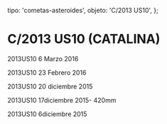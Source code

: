 
  tipo: 'cometas-asteroides',
  objeto: 'C/2013 US10',
};

# C/2013 US10 (CATALINA)

<Imagen
  src="registro/c2013-us10_20160306_7_2013us10_20160306_i88.jpg"
  fecha="20160306"
/>

2013US10 6 Marzo 2016

<Imagen
  src="registro/c2013-us10_20160223_6_2013us10_20160223_i88.jpg"
  fecha="20160223"
/>

2013US10 23 Febrero 2016

<Imagen
  src="registro/c2013-us10_20151220_5_2013us10pro_20151220_i88.jpg"
  fecha="20151220"
/>

<Imagen
  src="registro/c2013-us10_20121200_4_rgbpro_2.jpg"
  fecha="20121200"
/>

<Imagen
  src="registro/c2013-us10_20151220_3_c_2013-us10-catalina_orbita.jpg"
  fecha="20151220"
/>

2013US10 20 diciembre 2015

<Imagen
  src="registro/c2013-us10_20151217_2_2013us10_20151217_i88.jpg"
  fecha="20151217"
/>

2013US10 17diciembre 2015- 420mm

<Imagen
  src="registro/c2013-us10_20151206_1_c2013us10_20151206_i881.jpg"
  fecha="20151206"
/>

2013US10 6diciembre 2015
